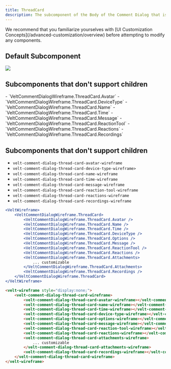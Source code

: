 ```yaml
---
title: ThreadCard
description: The subcomponent of the Body of the Comment Dialog that is used to show attachments added to a Comment reply.
---
```


<Note>
We recommend that you familiarize yourselves with [UI Customization Concepts](/advanced-customization/overview) before attempting to modify any components.
</Note>

## Default Subcomponent
![](/images/customization/threadcard-attachments.png)
## Subcomponents that don't support children
<Tabs>

<Tab title="React / Next.js">
- `VeltCommentDialogWireframe.ThreadCard.Avatar`
- `VeltCommentDialogWireframe.ThreadCard.DeviceType`
- `VeltCommentDialogWireframe.ThreadCard.Name`
- `VeltCommentDialogWireframe.ThreadCard.Time`
- `VeltCommentDialogWireframe.ThreadCard.Message`
- `VeltCommentDialogWireframe.ThreadCard.ReactionTool`
- `VeltCommentDialogWireframe.ThreadCard.Reactions`
- `VeltCommentDialogWireframe.ThreadCard.Recordings`

</Tab>
<Tab title="HTML / Other Frameworks">


## Subcomponents that don't support children

- `velt-comment-dialog-thread-card-avatar-wireframe`
- `velt-comment-dialog-thread-card-device-type-wireframe>`
- `velt-comment-dialog-thread-card-name-wireframe`
- `velt-comment-dialog-thread-card-time-wireframe`
- `velt-comment-dialog-thread-card-message-wireframe`
- `velt-comment-dialog-thread-card-reaction-tool-wireframe`
- `velt-comment-dialog-thread-card-reactions-wireframe`
- `velt-comment-dialog-thread-card-recordings-wireframe`

</Tab>

</Tabs>

<RequestExample>

```jsx React / Next.js
<VeltWireframe>
    <VeltCommentDialogWireframe.ThreadCard>
        <VeltCommentDialogWireframe.ThreadCard.Avatar />
        <VeltCommentDialogWireframe.ThreadCard.Name />
        <VeltCommentDialogWireframe.ThreadCard.Time />
        <VeltCommentDialogWireframe.ThreadCard.DeviceType />
        <VeltCommentDialogWireframe.ThreadCard.Options />
        <VeltCommentDialogWireframe.ThreadCard.Message />
        <VeltCommentDialogWireframe.ThreadCard.ReactionTool />
        <VeltCommentDialogWireframe.ThreadCard.Reactions />
        <VeltCommentDialogWireframe.ThreadCard.Attachments>
            ... customizable
        </VeltCommentDialogWireframe.ThreadCard.Attachments>    
        <VeltCommentDialogWireframe.ThreadCard.Recordings />
    </VeltCommentDialogWireframe.ThreadCard>
</VeltWireframe>
```

```HTML HTML
<velt-wireframe style="display:none;">
    <velt-comment-dialog-thread-card-wireframe>
        <velt-comment-dialog-thread-card-avatar-wireframe></velt-comment-dialog-thread-card-avatar-wireframe>
        <velt-comment-dialog-thread-card-name-wireframe></velt-comment-dialog-thread-card-name-wireframe>
        <velt-comment-dialog-thread-card-time-wireframe></velt-comment-dialog-thread-card-time-wireframe>
        <velt-comment-dialog-thread-card-device-type-wireframe></velt-comment-dialog-thread-card-device-type-wireframe>
        <velt-comment-dialog-thread-card-options-wireframe></velt-comment-dialog-thread-card-options-wireframe>
        <velt-comment-dialog-thread-card-message-wireframe></velt-comment-dialog-thread-card-message-wireframe>
        <velt-comment-dialog-thread-card-reaction-tool-wireframe></velt-comment-dialog-thread-card-reaction-tool-wireframe>
        <velt-comment-dialog-thread-card-reactions-wireframe></velt-comment-dialog-thread-card-reactions-wireframe>
        <velt-comment-dialog-thread-card-attachments-wireframe>
            ... customizable
        </velt-comment-dialog-thread-card-attachments-wireframe>
        <velt-comment-dialog-thread-card-recordings-wireframe></velt-comment-dialog-thread-card-recordings-wireframe>
    </velt-comment-dialog-thread-card-wireframe>
</velt-wireframe>
```

</RequestExample>

